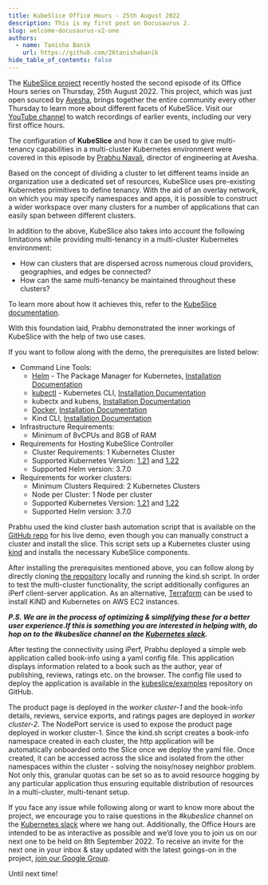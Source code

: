 ```yaml
---
title: KubeSlice Office Hours - 25th August 2022
description: This is my first post on Docusaurus 2.
slug: welcome-docusaurus-v2-one
authors:
  - name: Tanisha Banik
    url: https://github.com/26tanishabanik
hide_table_of_contents: false
---
```


The [KubeSlice project](https://github.com/kubeslice) recently hosted the second episode of its Office Hours series on Thursday, 25th August 2022. 
This project, which was just open sourced by [Avesha](https://avesha.io/), brings together the entire community every other Thursday 
to learn more about different facets of KubeSlice. Visit our [YouTube channel](https://www.youtube.com/channel/UCtMSqfUzbv33CasQ8mzlSPw) to watch recordings of earlier events, 
including our very first office hours.

The configuration of **KubeSlice** and how it can be used to give multi-tenancy capabilities in a multi-cluster 
Kubernetes environment were covered in this episode by [Prabhu Navali](https://www.linkedin.com/in/prabhu-navali-13795a1/), director of engineering at Avesha.

Based on the concept of dividing a cluster to let different teams inside an organization use a dedicated set of resources, 
KubeSlice uses pre-existing Kubernetes primitives to define tenancy. With the aid of an overlay network, on which 
you may specify namespaces and apps, it is possible to construct a wider workspace over many clusters for a number of 
applications that can easily span between different clusters.

In addition to the above, KubeSlice also takes into account the following limitations while providing multi-tenancy 
in a multi-cluster Kubernetes environment:

- How can clusters that are dispersed across numerous cloud providers, geographies, and edges be connected?
- How can the same multi-tenancy be maintained throughout these clusters?

To learn more about how it achieves this, refer to the [KubeSlice documentation](https://kubeslice.io/).

With this foundation laid, Prabhu demonstrated the inner workings of KubeSlice with the help of two use cases.

If you want to follow along with the demo, the prerequisites are listed below: 
 
- Command Line Tools: 
  - [Helm](https://helm.sh/) - The Package Manager for Kubernetes, [Installation Documentation](https://helm.sh/docs/intro/install/)
  - [kubectl](https://kubernetes.io/docs/reference/kubectl/overview/) - Kubernetes CLI, [Installation Documentation](https://kubernetes.io/docs/tasks/tools/)
  - kubectx and kubens, [Installation Documentation](https://github.com/ahmetb/kubectx#Installation)
  - [Docker](https://docs.docker.com/get-docker/), [Installation Documentation](https://docs.docker.com/engine/install/)
  - Kind CLI, [Installation Documentation](https://kind.sigs.k8s.io/docs/user/quick-start/#installation) 
- Infrastructure Requirements: 
  - Minimum of 8vCPUs and 8GB of RAM 
- Requirements for Hosting KubeSlice Controller 
  - Cluster Requirements: 1 Kubernetes Cluster 
  - Supported Kubernetes Version: [1.21](https://v1-21.docs.kubernetes.io/) and [1.22](https://v1-22.docs.kubernetes.io/) 
  - Supported Helm version: 3.7.0 
- Requirements for worker clusters: 
  - Minimum Clusters Required: 2 Kubernetes Clusters 
  - Node per Cluster: 1 Node per cluster 
  - Supported Kubernetes Version: [1.21](https://v1-21.docs.kubernetes.io/) and [1.22](https://v1-22.docs.kubernetes.io/) 
  - Supported Helm version: 3.7.0 

Prabhu used the kind cluster bash automation script that is available on the [GitHub repo](https://github.com/kubeslice/examples/tree/master/kind) for his live demo, 
even though you can manually construct a cluster and install the slice. This script sets up a Kubernetes 
cluster using [kind](https://kind.sigs.k8s.io/) and installs the necessary KubeSlice components. 

After installing the prerequisites mentioned above, you can follow along by directly cloning [the repository](https://github.com/kubeslice/examples) 
locally and running the kind.sh script. In order to test the multi-cluster functionality, the script 
additionally configures an iPerf client-server application. As an alternative, [Terraform](https://github.com/kubeslice/examples/tree/master/ec2) can be used to 
install KiND and Kubernetes on AWS EC2 instances.

***P.S. We are in the process of optimizing & simplifying these for a better user experience.If this is something you are interested in helping with, do hop on to the #kubeslice channel on the [Kubernetes slack](https://slack.k8s.io/).***

After testing the connectivity using iPerf, Prabhu deployed a simple web application called book-info using 
a yaml config file. This application displays information related to a book such as the author, year of 
publishing, reviews, ratings etc. on the browser. The config file used to deploy the application is 
available in the [kubeslice/examples](https://github.com/kubeslice/examples/tree/master/kind/bookinfo/config_files) repository on GitHub. 

The product page is deployed in the *worker cluster-1* and the book-info details, reviews, service exports, and 
ratings pages are deployed in *worker cluster-2*. The NodePort service is used to expose the product page 
deployed in worker cluster-1. Since the kind.sh script creates a book-info namespace created in each cluster, 
the http application will be automatically onboarded onto the Slice once we deploy the yaml file. Once created, 
it can be accessed across the slice and isolated from the other namespaces within the cluster - solving the noisy/nosey 
neighbor problem. Not only this, granular quotas can be set so as to avoid resource hogging by any particular application 
thus ensuring equitable distribution of resources in a multi-cluster, multi-tenant setup.

If you face any issue while following along or want to know more about the project, we encourage you to raise questions 
in the *#kubeslice* channel on the [Kubernetes slack](https://slack.k8s.io/) where we hang out. Additionally, the Office Hours are intended 
to be as interactive as possible and we’d love you to join us on our next one to be held on 8th September 2022. 
To receive an invite for the next one in your inbox & stay updated with the latest goings-on in the project, [join our Google Group](https://groups.google.com/g/kubeslice-dev).

Until next time!
